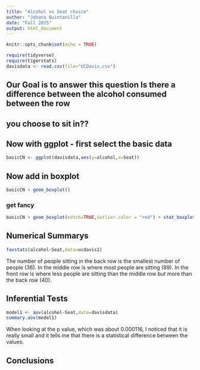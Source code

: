 ```yaml
---
title: "Alcohol vs Seat choice"
author: "Johana Quintanilla"
date: "Fall 2025"
output: html_document
---
```


```r
knitr::opts_chunk$set(echo = TRUE)
```

```r
require(tidyverse)
require(tigerstats)
davisdata <- read.csv(file="UCDavis.csv")
```
## Our Goal is to answer this question Is there a difference between the alcohol consumed between the row
## you choose to sit in??

## Now with ggplot - first select the basic data

```r
basicCN <- ggplot(davisdata,aes(y=alcohol,x=Seat))
```
## Now add in boxplot

```r
basicCN + geom_boxplot()
```
  
  
### get fancy  

```r
basicCN + geom_boxplot(notch=TRUE,outlier.color = "red") + stat_boxplot(geom ='errorbar') + labs(title="Fancy notch boxplot \n with 2 lines")
```

## Numerical Summarys 

```r
favstats(alcohol~Seat,data=ucdavis1)
```

The number of people sitting in the back row is the smallest number of people (36). In the middle row is  where most people are sitting (89). In the front row is where less people are sitting than the middle row but more than the back row (40). 

## Inferential Tests

```r
model1 <- aov(alcohol~Seat,data=davisdata)
summary.aov(model1)
```

When looking at the p value, which was about 0.000116,  I noticed that it is really small and it tells me that there is a statistical difference between the values. 

## Conclusions


